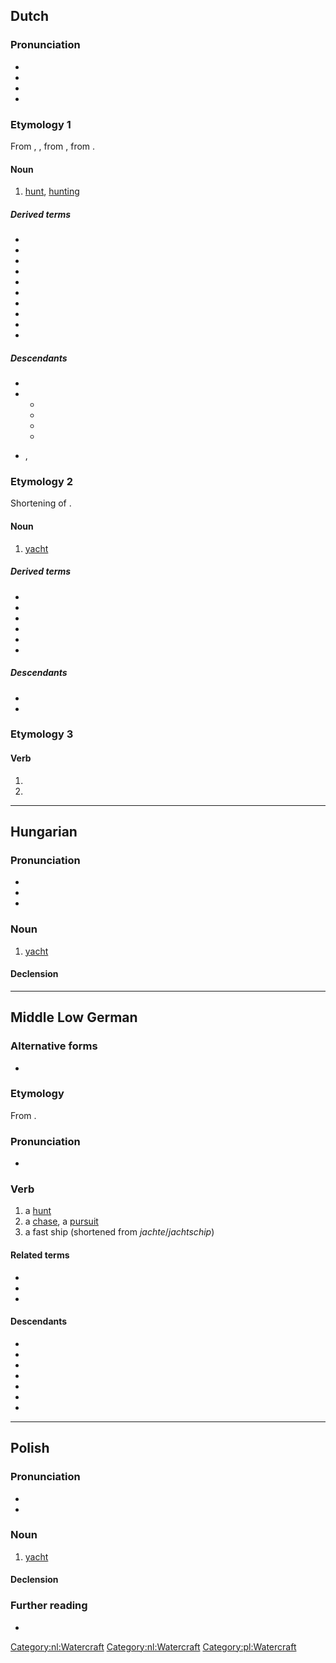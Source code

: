 {{also|Jacht}}
==Dutch==
{{wikipedia|dab=jacht|lang=nl}}

===Pronunciation===
* {{IPA|nl|/jɑxt/}}
* {{audio|nl|Nl-jacht.ogg|Audio}}
* {{hyphenation|nl|jacht}}
* {{rhymes|nl|ɑxt}}

===Etymology 1===
From {{inh|nl|dum|jacht}}, {{m|dum|jaget}}, from {{inh|nl|odt|*jagot}}, from {{inh|nl|gmw-pro|*jagōþu||hunt, hunting}}.

====Noun====
{{nl-noun|f|-|-}}

# [[hunt]], [[hunting]]

=====Derived terms=====
* {{l|nl|drijfjacht}}
* {{l|nl|heksenjacht}}
* {{l|nl|jachthuis}}
* {{l|nl|jachtklok}}
* {{l|nl|jachtopziener}}
* {{l|nl|jachtslot}}
* {{l|nl|jachtvliegtuig}}
* {{l|nl|konijnenjacht}}
* {{l|nl|plezierjacht}}
* {{l|nl|walvisjacht}}

=====Descendants=====
* {{desc|af|jag}}
* {{desc|en|yacht|bor=1}}
** {{desc|da|yacht|bor=1}}
** {{desc|fo|jakt|bor=1}}
** {{desc|no|yacht|bor=1}}
** {{desc|sv|yacht|bor=1}}
* {{desc|de|Jacht|bor=1}}, {{l|de|Yacht}}

===Etymology 2===
Shortening of {{m|nl|jachtschip}}.

====Noun====
{{nl-noun|n|-en|jachtje}}

# [[yacht]] {{gloss|fast, light and now often [[luxurious]] (sailing) [[boat]]}} {{defdate|from early 16th c.}}

=====Derived terms=====
* {{l|nl|jachthaven}}
* {{l|nl|jachtwerf}}
* {{l|nl|motorjacht}}
* {{l|nl|plezierjacht}}
* {{l|nl|motorjacht}}
* {{l|nl|zeiljacht}}

=====Descendants=====
* {{desc|af|jag}}
* {{desc|en|yacht|bor=1}}

===Etymology 3===
{{nonlemma}}

====Verb====
{{head|nl|verb form}}

# {{nl-verb form of|p=123|n=sg|t=pres|m=ind|jachten}}
# {{nl-verb form of|m=imp|jachten}}

[[Category:nl:Watercraft]]
[[Category:nl:Watercraft]]

----

==Hungarian==

===Pronunciation===
* {{hu-IPA}}
* {{hyphenation|hu|jacht}}
* {{rhymes|hu|ɒxt}}

===Noun===
{{hu-noun|ok}}

# [[yacht]] {{gloss|luxurious sailing boat}}

====Declension====
{{hu-infl-nom|jachto|o}}{{hu-pos-otok|jacht|j|jai}}

{{topics|hu|Watercraft}}

----

==Middle Low German==

===Alternative forms===
* {{alter|gml|jâget}}

===Etymology===
From {{inh|gml|gmw-pro|*jagōþu||hunt, hunting}}.

===Pronunciation===
* {{IPA|gml|/jaxt/}}

===Verb===
{{head|gml|noun|g=f}}

# a [[hunt]]
# a [[chase]], a [[pursuit]]
# a fast ship (shortened from ''jachte''/''jachtschip'')

====Related terms====
* {{l|gml|jachteren}}
* {{l|gml|jagen}}
* {{l|gml|jachte}}

====Descendants====
* {{desc|nds-de|Jaggt}}
* {{desc|pdt|Jacht}}
* {{desc|da|jagt|bor=1}}
* {{desc|fo|jakt|bor=1}}
* {{desc|lv|jakts|bor=1}}
* {{desc|no|jakt|bor=1}}
* {{desc|sv|jakt|bor=1}}

----

==Polish==
{{wikipedia|lang=pl}}

===Pronunciation===
* {{pl-IPA}}
* {{audio|pl|Pl-jacht.ogg|Audio}}

===Noun===
{{pl-noun|m-in}}

# [[yacht]]

====Declension====
{{pl-decl-noun
|jacht|jachty
|jachtu|jachtów
|jachtowi|jachtom
|jacht|jachty
|jachtem|jachtami
|jachcie|jachtach
|jachcie|jachty
}}

===Further reading===
* {{R:PWN}}

[[Category:pl:Watercraft]]